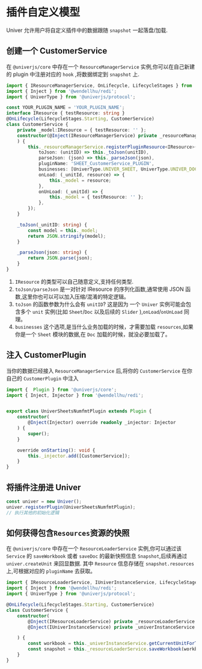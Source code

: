 
# 插件自定义模型

<BadgeGroup values={[UniverTypes.GENERAL]} value={UniverTypes.GENERAL} />

Univer 允许用户将自定义插件中的数据跟随 `snapshot` 一起落盘/加载.

## 创建一个 CustomerService

在 `@univerjs/core` 中存在一个 `ResourceManagerService` 实例,你可以在自己新建的 plugin 中注册对应的 `hook` ,将数据绑定到 `snapshot` 上.

```typescript
import { IResourceManagerService, OnLifecycle, LifecycleStages } from '@univerjs/core';
import { Inject } from '@wendellhu/redi';
import { UniverType } from '@univerjs/protocol';

const YOUR_PLUGIN_NAME = 'YOUR_PLUGIN_NAME';
interface IResource { testResource: string }
@OnLifecycle(LifecycleStages.Starting, CustomerService)
class CustomerService {
    private _model:IResource = { testResource: '' };
    constructor(@Inject(IResourceManagerService) private _resourceManagerService: IResourceManagerService
    ) {
        this._resourceManagerService.registerPluginResource<IResource>({
            toJson: (unitID) => this._toJson(unitID),
            parseJson: (json) => this._parseJson(json),
            pluginName: 'SHEET_CustomerService_PLUGIN',
            businesses: [UniverType.UNIVER_SHEET, UniverType.UNIVER_DOC, UniverType.UNIVER_SLIDE],
            onLoad: (_unitId, resource) => {
                this._model = resource;
            },
            onUnLoad: (_unitId) => {
                this._model = { testResource: '' };
            },
        });
    }

    _toJson(_unitID: string) {
        const model = this._model;
        return JSON.stringify(model);
    }

    _parseJson(json: string) {
        return JSON.parse(json);
    }
}
```
1. `IResource` 的类型可以自己随意定义,支持任何类型.
2. `toJson/parseJson` 是一对针对 IResource 的序列化函数,通常使用 JSON 函数,这里你也可以可以加入压缩/混淆的特定逻辑。
3. `toJson` 的函数参数为什么会有 `unitID`? 这是因为 一个 `Univer` 实例可能会包含多个 `unit` 实例(比如 `Sheet`/`Doc` 以及后续的 `Slider` ),`onLoad`/`onUnLoad` 同理。
4. `businesses` 这个选项,是当什么业务加载的时候，才需要加载 `resources`,如果你是一个 `Sheet` 模块的数据,在 `Doc` 加载的时候，就没必要加载了。

## 注入 CustomerPlugin
当你的数据已经接入 `ResourceManagerService` 后,将你的 `CustomerService` 在你自己的 `CustomerPlugin` 中注入
```typescript
import {  Plugin } from '@univerjs/core';
import { Inject, Injector } from '@wendellhu/redi';


export class UniverSheetsNumfmtPlugin extends Plugin {
    constructor(
        @Inject(Injector) override readonly _injector: Injector
    ) {
        super();
    }

    override onStarting(): void {
        this._injector.add([CustomerService]);
    }
}
```

## 将插件注册进 Univer
```typescript
const univer = new Univer();
univer.registerPlugin(UniverSheetsNumfmtPlugin);
// 执行其他的初始化逻辑
```
## 如何获得包含`Resources`资源的快照
在 `@univerjs/core` 中存在一个 `ResourceLoaderService` 实例,你可以通过该 `Service` 的 `saveWorkbook` 或者 `saveDoc` 的最新快照信息 `Snapshot`,后续再通过 `univer.createUnit` 来回显数据.
其中 `Resource` 信息存储在 `snapshot.resources` 上,可根据对应的 `pluginName` 去获取。
```typescript
import { IResourceLoaderService, IUniverInstanceService, LifecycleStages, OnLifecycle } from '@univerjs/core';
import { Inject } from '@wendellhu/redi';
import { UniverType } from '@univerjs/protocol';

@OnLifecycle(LifecycleStages.Starting, CustomerService)
class CustomerService {
    constructor(
        @Inject(IResourceLoaderService) private _resourceLoaderService: IResourceLoaderService,
        @Inject(IUniverInstanceService) private _univerInstanceService: IUniverInstanceService

    ) {
        const workbook = this._univerInstanceService.getCurrentUnitForType(UniverType.UNIVER_SHEET)!
        const snapshot = this._resourceLoaderService.saveWorkbook(workbook);
    }
}
```
